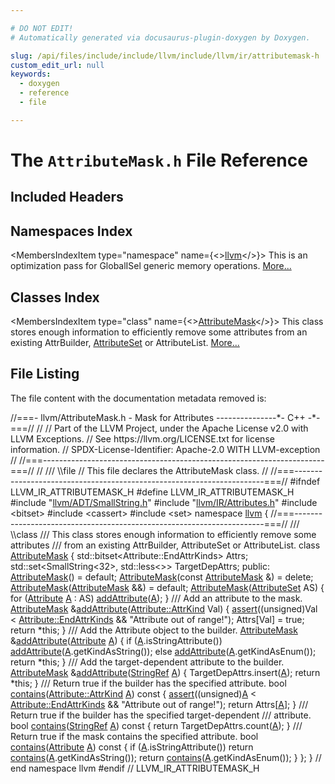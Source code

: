 ```yaml
---

# DO NOT EDIT!
# Automatically generated via docusaurus-plugin-doxygen by Doxygen.

slug: /api/files/include/include/llvm/include/llvm/ir/attributemask-h
custom_edit_url: null
keywords:
  - doxygen
  - reference
  - file

---
```





# The `AttributeMask.h` File Reference

<DoxygenPage pluginConfig={pluginConfig}>



## Included Headers

<IncludesList>
<IncludesListItem
  filePath="llvm/ADT/SmallString.h"
  permalink="/docs/api/files/include/include/llvm/include/llvm/adt/smallstring-h"
  isLocal="true" />
<IncludesListItem
  filePath="llvm/IR/Attributes.h"
  permalink="/docs/api/files/include/include/llvm/include/llvm/ir/attributes-h"
  isLocal="true" />
<IncludesListItem
  filePath="bitset"
  permalink=""
  isLocal="false" />
<IncludesListItem
  filePath="cassert"
  permalink=""
  isLocal="false" />
<IncludesListItem
  filePath="set"
  permalink=""
  isLocal="false" />
</IncludesList>

## Namespaces Index

<MembersIndex>

<MembersIndexItem
  type="namespace"
  name={<><a href="/docs/api/namespaces/llvm">llvm</a></>}>
This is an optimization pass for GlobalISel generic memory operations. <a href="/docs/api/namespaces/llvm/#details">More...</a>
</MembersIndexItem>

</MembersIndex>

## Classes Index

<MembersIndex>

<MembersIndexItem
  type="class"
  name={<><a href="/docs/api/classes/llvm/attributemask">AttributeMask</a></>}>
This class stores enough information to efficiently remove some attributes from an existing AttrBuilder, <a href="/docs/api/classes/llvm/attributeset">AttributeSet</a> or AttributeList. <a href="/docs/api/classes/llvm/attributemask/#details">More...</a>
</MembersIndexItem>

</MembersIndex>


## File Listing

The file content with the documentation metadata removed is:

<ProgramListing>

<Link id="l00001" /><CodeLine lineNumber="1"><Highlight kind="comment">//===- llvm/AttributeMask.h - Mask for Attributes ---------------&#42;- C++ -&#42;-===//</Highlight><Highlight kind="normal"></Highlight></CodeLine>
<Link id="l00002" /><CodeLine lineNumber="2"><Highlight kind="normal"></Highlight><Highlight kind="comment">//</Highlight><Highlight kind="normal"></Highlight></CodeLine>
<Link id="l00003" /><CodeLine lineNumber="3"><Highlight kind="normal"></Highlight><Highlight kind="comment">// Part of the LLVM Project, under the Apache License v2.0 with LLVM Exceptions.</Highlight><Highlight kind="normal"></Highlight></CodeLine>
<Link id="l00004" /><CodeLine lineNumber="4"><Highlight kind="normal"></Highlight><Highlight kind="comment">// See https://llvm.org/LICENSE.txt for license information.</Highlight><Highlight kind="normal"></Highlight></CodeLine>
<Link id="l00005" /><CodeLine lineNumber="5"><Highlight kind="normal"></Highlight><Highlight kind="comment">// SPDX-License-Identifier: Apache-2.0 WITH LLVM-exception</Highlight><Highlight kind="normal"></Highlight></CodeLine>
<Link id="l00006" /><CodeLine lineNumber="6"><Highlight kind="normal"></Highlight><Highlight kind="comment">//</Highlight><Highlight kind="normal"></Highlight></CodeLine>
<Link id="l00007" /><CodeLine lineNumber="7"><Highlight kind="normal"></Highlight><Highlight kind="comment">//===----------------------------------------------------------------------===//</Highlight><Highlight kind="normal"></Highlight></CodeLine>
<Link id="l00008" /><CodeLine lineNumber="8"><Highlight kind="normal"></Highlight><Highlight kind="comment">//</Highlight><Highlight kind="comment"></Highlight></CodeLine>
<Link id="l00009" /><CodeLine lineNumber="9"><Highlight kind="comment">/// \\file</Highlight><Highlight kind="normal"></Highlight></CodeLine>
<Link id="l00010" /><CodeLine lineNumber="10"><Highlight kind="normal"></Highlight><Highlight kind="comment">// This file declares the AttributeMask class.</Highlight><Highlight kind="normal"></Highlight></CodeLine>
<Link id="l00011" /><CodeLine lineNumber="11"><Highlight kind="normal"></Highlight><Highlight kind="comment">//</Highlight><Highlight kind="normal"></Highlight></CodeLine>
<Link id="l00012" /><CodeLine lineNumber="12"><Highlight kind="normal"></Highlight><Highlight kind="comment">//===----------------------------------------------------------------------===//</Highlight><Highlight kind="normal"></Highlight></CodeLine>
<Link id="l00013" /><CodeLine lineNumber="13"><Highlight kind="normal"></Highlight></CodeLine>
<Link id="l00014" /><CodeLine lineNumber="14"><Highlight kind="normal"></Highlight><Highlight kind="preprocessor">#ifndef LLVM&#95;IR&#95;ATTRIBUTEMASK&#95;H</Highlight><Highlight kind="normal"></Highlight></CodeLine>
<Link id="l00015" /><CodeLine lineNumber="15"><Highlight kind="normal"></Highlight><Highlight kind="preprocessor">#define LLVM&#95;IR&#95;ATTRIBUTEMASK&#95;H</Highlight><Highlight kind="normal"></Highlight></CodeLine>
<Link id="l00016" /><CodeLine lineNumber="16"><Highlight kind="normal"></Highlight></CodeLine>
<Link id="l00017" /><CodeLine lineNumber="17"><Highlight kind="normal"></Highlight><Highlight kind="preprocessor">#include &quot;<a href="/docs/api/files/include/include/llvm/include/llvm/adt/smallstring-h">llvm/ADT/SmallString.h</a>&quot;</Highlight><Highlight kind="normal"></Highlight></CodeLine>
<Link id="l00018" /><CodeLine lineNumber="18"><Highlight kind="normal"></Highlight><Highlight kind="preprocessor">#include &quot;<a href="/docs/api/files/include/include/llvm/include/llvm/ir/attributes-h">llvm/IR/Attributes.h</a>&quot;</Highlight><Highlight kind="normal"></Highlight></CodeLine>
<Link id="l00019" /><CodeLine lineNumber="19"><Highlight kind="normal"></Highlight><Highlight kind="preprocessor">#include &lt;bitset&gt;</Highlight><Highlight kind="normal"></Highlight></CodeLine>
<Link id="l00020" /><CodeLine lineNumber="20"><Highlight kind="normal"></Highlight><Highlight kind="preprocessor">#include &lt;cassert&gt;</Highlight><Highlight kind="normal"></Highlight></CodeLine>
<Link id="l00021" /><CodeLine lineNumber="21"><Highlight kind="normal"></Highlight><Highlight kind="preprocessor">#include &lt;set&gt;</Highlight><Highlight kind="normal"></Highlight></CodeLine>
<Link id="l00022" /><CodeLine lineNumber="22"><Highlight kind="normal"></Highlight></CodeLine>
<Link id="l00023" /><CodeLine lineNumber="23"><Highlight kind="normal"></Highlight><Highlight kind="keyword">namespace </Highlight><Highlight kind="normal"><a href="/docs/api/namespaces/llvm">llvm</a> &#123;</Highlight></CodeLine>
<Link id="l00024" /><CodeLine lineNumber="24"><Highlight kind="normal"></Highlight></CodeLine>
<Link id="l00025" /><CodeLine lineNumber="25"><Highlight kind="normal"></Highlight><Highlight kind="comment">//===----------------------------------------------------------------------===//</Highlight><Highlight kind="comment"></Highlight></CodeLine>
<Link id="l00026" /><CodeLine lineNumber="26"><Highlight kind="comment">/// \\class</Highlight></CodeLine>
<Link id="l00027" /><CodeLine lineNumber="27"><Highlight kind="comment">/// This class stores enough information to efficiently remove some attributes</Highlight></CodeLine>
<Link id="l00028" /><CodeLine lineNumber="28"><Highlight kind="comment">/// from an existing AttrBuilder, AttributeSet or AttributeList.</Highlight><Highlight kind="normal"></Highlight></CodeLine>
<Link id="l00029" /><CodeLine lineNumber="29" lineLink="/docs/api/classes/llvm/attributemask"><Highlight kind="normal"></Highlight><Highlight kind="keyword">class </Highlight><Highlight kind="normal"><a href="/docs/api/classes/llvm/attributemask/#aa4688a151549c9f8b86425855f329ba1">AttributeMask</a> &#123;</Highlight></CodeLine>
<Link id="l00030" /><CodeLine lineNumber="30"><Highlight kind="normal">  std::bitset&lt;Attribute::EndAttrKinds&gt; Attrs;</Highlight></CodeLine>
<Link id="l00031" /><CodeLine lineNumber="31"><Highlight kind="normal">  std::set&lt;SmallString&lt;32&gt;, std::less&lt;&gt;&gt; TargetDepAttrs;</Highlight></CodeLine>
<Link id="l00032" /><CodeLine lineNumber="32"><Highlight kind="normal"></Highlight></CodeLine>
<Link id="l00033" /><CodeLine lineNumber="33"><Highlight kind="normal"></Highlight><Highlight kind="keyword">public</Highlight><Highlight kind="normal">:</Highlight></CodeLine>
<Link id="l00034" /><CodeLine lineNumber="34" lineLink="/docs/api/classes/llvm/attributemask/#aa4688a151549c9f8b86425855f329ba1"><Highlight kind="normal">  <a href="/docs/api/classes/llvm/attributemask/#aa4688a151549c9f8b86425855f329ba1">AttributeMask</a>() = </Highlight><Highlight kind="keywordflow">default</Highlight><Highlight kind="normal">;</Highlight></CodeLine>
<Link id="l00035" /><CodeLine lineNumber="35" lineLink="/docs/api/classes/llvm/attributemask/#a1bfbf7719b9edf6276cc366617b89b55"><Highlight kind="normal">  <a href="/docs/api/classes/llvm/attributemask/#a1bfbf7719b9edf6276cc366617b89b55">AttributeMask</a>(</Highlight><Highlight kind="keyword">const</Highlight><Highlight kind="normal"> <a href="/docs/api/classes/llvm/attributemask/#aa4688a151549c9f8b86425855f329ba1">AttributeMask</a> &amp;) = </Highlight><Highlight kind="keyword">delete</Highlight><Highlight kind="normal">;</Highlight></CodeLine>
<Link id="l00036" /><CodeLine lineNumber="36" lineLink="/docs/api/classes/llvm/attributemask/#aa580115d81765bf746548c95e3a0118c"><Highlight kind="normal">  <a href="/docs/api/classes/llvm/attributemask/#aa580115d81765bf746548c95e3a0118c">AttributeMask</a>(<a href="/docs/api/classes/llvm/attributemask/#aa4688a151549c9f8b86425855f329ba1">AttributeMask</a> &amp;&amp;) = </Highlight><Highlight kind="keywordflow">default</Highlight><Highlight kind="normal">;</Highlight></CodeLine>
<Link id="l00037" /><CodeLine lineNumber="37"><Highlight kind="normal"></Highlight></CodeLine>
<Link id="l00038" /><CodeLine lineNumber="38" lineLink="/docs/api/classes/llvm/attributemask/#a0ca47e710738eb3a6474b1b7a3ca355a"><Highlight kind="normal">  <a href="/docs/api/classes/llvm/attributemask/#a0ca47e710738eb3a6474b1b7a3ca355a">AttributeMask</a>(<a href="/docs/api/classes/llvm/attributeset">AttributeSet</a> AS) &#123;</Highlight></CodeLine>
<Link id="l00039" /><CodeLine lineNumber="39"><Highlight kind="normal">    </Highlight><Highlight kind="keywordflow">for</Highlight><Highlight kind="normal"> (<a href="/docs/api/classes/llvm/attribute">Attribute</a> <a href="/docs/api/files/lib/lib/ir/builtingcs-cpp/#a2e38c85003a042421cde1647632d0b72">A</a> : AS)</Highlight></CodeLine>
<Link id="l00040" /><CodeLine lineNumber="40"><Highlight kind="normal">      <a href="/docs/api/classes/llvm/attributemask/#a86730a1a0c270eb9b066301bfaac8581">addAttribute</a>(<a href="/docs/api/files/lib/lib/ir/builtingcs-cpp/#a2e38c85003a042421cde1647632d0b72">A</a>);</Highlight></CodeLine>
<Link id="l00041" /><CodeLine lineNumber="41"><Highlight kind="normal">  &#125;</Highlight></CodeLine>
<Link id="l00042" /><CodeLine lineNumber="42"><Highlight kind="normal"></Highlight><Highlight kind="comment"></Highlight></CodeLine>
<Link id="l00043" /><CodeLine lineNumber="43"><Highlight kind="comment">  /// Add an attribute to the mask.</Highlight><Highlight kind="normal"></Highlight></CodeLine>
<Link id="l00044" /><CodeLine lineNumber="44" lineLink="/docs/api/classes/llvm/attributemask/#a86730a1a0c270eb9b066301bfaac8581"><Highlight kind="normal">  <a href="/docs/api/classes/llvm/attributemask/#aa4688a151549c9f8b86425855f329ba1">AttributeMask</a> &amp;<a href="/docs/api/classes/llvm/attributemask/#a86730a1a0c270eb9b066301bfaac8581">addAttribute</a>(<a href="/docs/api/classes/llvm/attribute/#aab7ee4b8fd1d3e7e4cea87868855e60e">Attribute::AttrKind</a> Val) &#123;</Highlight></CodeLine>
<Link id="l00045" /><CodeLine lineNumber="45"><Highlight kind="normal">    <a href="/docs/api/files/lib/lib/target/lib/target/amdgpu/silowercontrolflow-cpp/#a4868c5d81c5ccc98c47aeab6244346a0">assert</a>((</Highlight><Highlight kind="keywordtype">unsigned</Highlight><Highlight kind="normal">)Val &lt; <a href="/docs/api/classes/llvm/attribute/#aab7ee4b8fd1d3e7e4cea87868855e60eadf64174102f26dd4fd9d79cc93ddee1b">Attribute::EndAttrKinds</a> &amp;&amp;</Highlight></CodeLine>
<Link id="l00046" /><CodeLine lineNumber="46"><Highlight kind="normal">           </Highlight><Highlight kind="stringliteral">&quot;Attribute out of range!&quot;</Highlight><Highlight kind="normal">);</Highlight></CodeLine>
<Link id="l00047" /><CodeLine lineNumber="47"><Highlight kind="normal">    Attrs&#91;Val&#93; = </Highlight><Highlight kind="keyword">true</Highlight><Highlight kind="normal">;</Highlight></CodeLine>
<Link id="l00048" /><CodeLine lineNumber="48"><Highlight kind="normal">    </Highlight><Highlight kind="keywordflow">return</Highlight><Highlight kind="normal"> &#42;</Highlight><Highlight kind="keyword">this</Highlight><Highlight kind="normal">;</Highlight></CodeLine>
<Link id="l00049" /><CodeLine lineNumber="49"><Highlight kind="normal">  &#125;</Highlight></CodeLine>
<Link id="l00050" /><CodeLine lineNumber="50"><Highlight kind="normal"></Highlight><Highlight kind="comment"></Highlight></CodeLine>
<Link id="l00051" /><CodeLine lineNumber="51"><Highlight kind="comment">  /// Add the Attribute object to the builder.</Highlight><Highlight kind="normal"></Highlight></CodeLine>
<Link id="l00052" /><CodeLine lineNumber="52" lineLink="/docs/api/classes/llvm/attributemask/#ac8718c125d72fe1673865494b72d7154"><Highlight kind="normal">  <a href="/docs/api/classes/llvm/attributemask/#aa4688a151549c9f8b86425855f329ba1">AttributeMask</a> &amp;<a href="/docs/api/classes/llvm/attributemask/#ac8718c125d72fe1673865494b72d7154">addAttribute</a>(<a href="/docs/api/classes/llvm/attribute">Attribute</a> <a href="/docs/api/files/lib/lib/ir/builtingcs-cpp/#a2e38c85003a042421cde1647632d0b72">A</a>) &#123;</Highlight></CodeLine>
<Link id="l00053" /><CodeLine lineNumber="53"><Highlight kind="normal">    </Highlight><Highlight kind="keywordflow">if</Highlight><Highlight kind="normal"> (<a href="/docs/api/files/lib/lib/ir/builtingcs-cpp/#a2e38c85003a042421cde1647632d0b72">A</a>.isStringAttribute())</Highlight></CodeLine>
<Link id="l00054" /><CodeLine lineNumber="54"><Highlight kind="normal">      <a href="/docs/api/classes/llvm/attributemask/#a86730a1a0c270eb9b066301bfaac8581">addAttribute</a>(<a href="/docs/api/files/lib/lib/ir/builtingcs-cpp/#a2e38c85003a042421cde1647632d0b72">A</a>.getKindAsString());</Highlight></CodeLine>
<Link id="l00055" /><CodeLine lineNumber="55"><Highlight kind="normal">    </Highlight><Highlight kind="keywordflow">else</Highlight><Highlight kind="normal"></Highlight></CodeLine>
<Link id="l00056" /><CodeLine lineNumber="56"><Highlight kind="normal">      <a href="/docs/api/classes/llvm/attributemask/#a86730a1a0c270eb9b066301bfaac8581">addAttribute</a>(<a href="/docs/api/files/lib/lib/ir/builtingcs-cpp/#a2e38c85003a042421cde1647632d0b72">A</a>.getKindAsEnum());</Highlight></CodeLine>
<Link id="l00057" /><CodeLine lineNumber="57"><Highlight kind="normal">    </Highlight><Highlight kind="keywordflow">return</Highlight><Highlight kind="normal"> &#42;</Highlight><Highlight kind="keyword">this</Highlight><Highlight kind="normal">;</Highlight></CodeLine>
<Link id="l00058" /><CodeLine lineNumber="58"><Highlight kind="normal">  &#125;</Highlight></CodeLine>
<Link id="l00059" /><CodeLine lineNumber="59"><Highlight kind="normal"></Highlight><Highlight kind="comment"></Highlight></CodeLine>
<Link id="l00060" /><CodeLine lineNumber="60"><Highlight kind="comment">  /// Add the target-dependent attribute to the builder.</Highlight><Highlight kind="normal"></Highlight></CodeLine>
<Link id="l00061" /><CodeLine lineNumber="61" lineLink="/docs/api/classes/llvm/attributemask/#a72fd8eb28b9b8d4523cafd184f43fcef"><Highlight kind="normal">  <a href="/docs/api/classes/llvm/attributemask/#aa4688a151549c9f8b86425855f329ba1">AttributeMask</a> &amp;<a href="/docs/api/classes/llvm/attributemask/#a72fd8eb28b9b8d4523cafd184f43fcef">addAttribute</a>(<a href="/docs/api/classes/llvm/stringref">StringRef</a> <a href="/docs/api/files/lib/lib/ir/builtingcs-cpp/#a2e38c85003a042421cde1647632d0b72">A</a>) &#123;</Highlight></CodeLine>
<Link id="l00062" /><CodeLine lineNumber="62"><Highlight kind="normal">    TargetDepAttrs.insert(<a href="/docs/api/files/lib/lib/ir/builtingcs-cpp/#a2e38c85003a042421cde1647632d0b72">A</a>);</Highlight></CodeLine>
<Link id="l00063" /><CodeLine lineNumber="63"><Highlight kind="normal">    </Highlight><Highlight kind="keywordflow">return</Highlight><Highlight kind="normal"> &#42;</Highlight><Highlight kind="keyword">this</Highlight><Highlight kind="normal">;</Highlight></CodeLine>
<Link id="l00064" /><CodeLine lineNumber="64"><Highlight kind="normal">  &#125;</Highlight></CodeLine>
<Link id="l00065" /><CodeLine lineNumber="65"><Highlight kind="normal"></Highlight><Highlight kind="comment"></Highlight></CodeLine>
<Link id="l00066" /><CodeLine lineNumber="66"><Highlight kind="comment">  /// Return true if the builder has the specified attribute.</Highlight><Highlight kind="normal"></Highlight></CodeLine>
<Link id="l00067" /><CodeLine lineNumber="67" lineLink="/docs/api/classes/llvm/attributemask/#ab0582254d525e9b4612f0239ac19fd39"><Highlight kind="normal">  </Highlight><Highlight kind="keywordtype">bool</Highlight><Highlight kind="normal"> <a href="/docs/api/classes/llvm/attributemask/#ab0582254d525e9b4612f0239ac19fd39">contains</a>(<a href="/docs/api/classes/llvm/attribute/#aab7ee4b8fd1d3e7e4cea87868855e60e">Attribute::AttrKind</a> <a href="/docs/api/files/lib/lib/ir/builtingcs-cpp/#a2e38c85003a042421cde1647632d0b72">A</a>)</Highlight><Highlight kind="keyword"> const </Highlight><Highlight kind="normal">&#123;</Highlight></CodeLine>
<Link id="l00068" /><CodeLine lineNumber="68"><Highlight kind="normal">    <a href="/docs/api/files/lib/lib/target/lib/target/amdgpu/silowercontrolflow-cpp/#a4868c5d81c5ccc98c47aeab6244346a0">assert</a>((</Highlight><Highlight kind="keywordtype">unsigned</Highlight><Highlight kind="normal">)<a href="/docs/api/files/lib/lib/ir/builtingcs-cpp/#a2e38c85003a042421cde1647632d0b72">A</a> &lt; <a href="/docs/api/classes/llvm/attribute/#aab7ee4b8fd1d3e7e4cea87868855e60eadf64174102f26dd4fd9d79cc93ddee1b">Attribute::EndAttrKinds</a> &amp;&amp; </Highlight><Highlight kind="stringliteral">&quot;Attribute out of range!&quot;</Highlight><Highlight kind="normal">);</Highlight></CodeLine>
<Link id="l00069" /><CodeLine lineNumber="69"><Highlight kind="normal">    </Highlight><Highlight kind="keywordflow">return</Highlight><Highlight kind="normal"> Attrs&#91;<a href="/docs/api/files/lib/lib/ir/builtingcs-cpp/#a2e38c85003a042421cde1647632d0b72">A</a>&#93;;</Highlight></CodeLine>
<Link id="l00070" /><CodeLine lineNumber="70"><Highlight kind="normal">  &#125;</Highlight></CodeLine>
<Link id="l00071" /><CodeLine lineNumber="71"><Highlight kind="normal"></Highlight><Highlight kind="comment"></Highlight></CodeLine>
<Link id="l00072" /><CodeLine lineNumber="72"><Highlight kind="comment">  /// Return true if the builder has the specified target-dependent</Highlight></CodeLine>
<Link id="l00073" /><CodeLine lineNumber="73"><Highlight kind="comment">  /// attribute.</Highlight><Highlight kind="normal"></Highlight></CodeLine>
<Link id="l00074" /><CodeLine lineNumber="74" lineLink="/docs/api/classes/llvm/attributemask/#a0d1025eb026eaed77c4e4f7504929905"><Highlight kind="normal">  </Highlight><Highlight kind="keywordtype">bool</Highlight><Highlight kind="normal"> <a href="/docs/api/classes/llvm/attributemask/#a0d1025eb026eaed77c4e4f7504929905">contains</a>(<a href="/docs/api/classes/llvm/stringref">StringRef</a> <a href="/docs/api/files/lib/lib/ir/builtingcs-cpp/#a2e38c85003a042421cde1647632d0b72">A</a>)</Highlight><Highlight kind="keyword"> const </Highlight><Highlight kind="normal">&#123; </Highlight><Highlight kind="keywordflow">return</Highlight><Highlight kind="normal"> TargetDepAttrs.count(<a href="/docs/api/files/lib/lib/ir/builtingcs-cpp/#a2e38c85003a042421cde1647632d0b72">A</a>); &#125;</Highlight></CodeLine>
<Link id="l00075" /><CodeLine lineNumber="75"><Highlight kind="normal"></Highlight><Highlight kind="comment"></Highlight></CodeLine>
<Link id="l00076" /><CodeLine lineNumber="76"><Highlight kind="comment">  /// Return true if the mask contains the specified attribute.</Highlight><Highlight kind="normal"></Highlight></CodeLine>
<Link id="l00077" /><CodeLine lineNumber="77" lineLink="/docs/api/classes/llvm/attributemask/#aebb66fe68085ef9390340f538851f64b"><Highlight kind="normal">  </Highlight><Highlight kind="keywordtype">bool</Highlight><Highlight kind="normal"> <a href="/docs/api/classes/llvm/attributemask/#aebb66fe68085ef9390340f538851f64b">contains</a>(<a href="/docs/api/classes/llvm/attribute">Attribute</a> <a href="/docs/api/files/lib/lib/ir/builtingcs-cpp/#a2e38c85003a042421cde1647632d0b72">A</a>)</Highlight><Highlight kind="keyword"> const </Highlight><Highlight kind="normal">&#123;</Highlight></CodeLine>
<Link id="l00078" /><CodeLine lineNumber="78"><Highlight kind="normal">    </Highlight><Highlight kind="keywordflow">if</Highlight><Highlight kind="normal"> (<a href="/docs/api/files/lib/lib/ir/builtingcs-cpp/#a2e38c85003a042421cde1647632d0b72">A</a>.isStringAttribute())</Highlight></CodeLine>
<Link id="l00079" /><CodeLine lineNumber="79"><Highlight kind="normal">      </Highlight><Highlight kind="keywordflow">return</Highlight><Highlight kind="normal"> <a href="/docs/api/classes/llvm/attributemask/#ab0582254d525e9b4612f0239ac19fd39">contains</a>(<a href="/docs/api/files/lib/lib/ir/builtingcs-cpp/#a2e38c85003a042421cde1647632d0b72">A</a>.getKindAsString());</Highlight></CodeLine>
<Link id="l00080" /><CodeLine lineNumber="80"><Highlight kind="normal">    </Highlight><Highlight kind="keywordflow">return</Highlight><Highlight kind="normal"> <a href="/docs/api/classes/llvm/attributemask/#ab0582254d525e9b4612f0239ac19fd39">contains</a>(<a href="/docs/api/files/lib/lib/ir/builtingcs-cpp/#a2e38c85003a042421cde1647632d0b72">A</a>.getKindAsEnum());</Highlight></CodeLine>
<Link id="l00081" /><CodeLine lineNumber="81"><Highlight kind="normal">  &#125;</Highlight></CodeLine>
<Link id="l00082" /><CodeLine lineNumber="82"><Highlight kind="normal">&#125;;</Highlight></CodeLine>
<Link id="l00083" /><CodeLine lineNumber="83"><Highlight kind="normal"></Highlight></CodeLine>
<Link id="l00084" /><CodeLine lineNumber="84"><Highlight kind="normal">&#125; </Highlight><Highlight kind="comment">// end namespace llvm</Highlight><Highlight kind="normal"></Highlight></CodeLine>
<Link id="l00085" /><CodeLine lineNumber="85"><Highlight kind="normal"></Highlight></CodeLine>
<Link id="l00086" /><CodeLine lineNumber="86"><Highlight kind="normal"></Highlight><Highlight kind="preprocessor">#endif </Highlight><Highlight kind="comment">// LLVM&#95;IR&#95;ATTRIBUTEMASK&#95;H</Highlight><Highlight kind="normal"></Highlight></CodeLine>

</ProgramListing>


</DoxygenPage>
